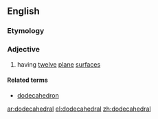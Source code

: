 ==English==

===Etymology===
{{confix|dodeca|hedral|lang=en}}

===Adjective===
{{en-adj|-}}

# having [[twelve]] [[plane]] [[surface]]s

====Related terms====
* [[dodecahedron]]

[[ar:dodecahedral]]
[[el:dodecahedral]]
[[zh:dodecahedral]]